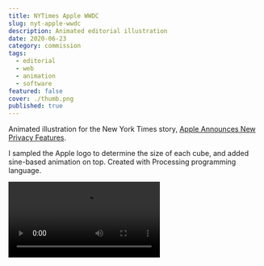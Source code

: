 ```yaml
---
title: NYTimes Apple WWDC
slug: nyt-apple-wwdc
description: Animated editorial illustration
date: 2020-06-23
category: commission
tags:
  - editorial
  - web
  - animation
  - software
featured: false
cover: ./thumb.png
published: true
---
```



Animated illustration for the New York Times story, [Apple Announces New Privacy Features](https://www.nytimes.com/2020/06/23/technology/apple-announces-new-privacy-features.html).

I sampled the Apple logo to determine the size of each cube, and added sine-based animation on top. Created with Processing programming language.

<GC mb>
  <Video src={vid1} width={1080} height={1080} />
</GC>
